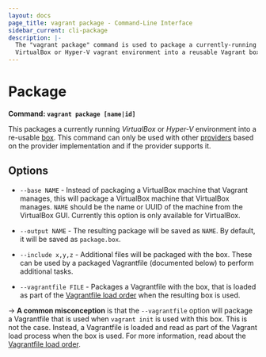 ```yaml
---
layout: docs
page_title: vagrant package - Command-Line Interface
sidebar_current: cli-package
description: |-
  The "vagrant package" command is used to package a currently-running
  VirtualBox or Hyper-V vagrant environment into a reusable Vagrant box.
---
```


# Package

**Command: `vagrant package [name|id]`**

This packages a currently running _VirtualBox_ or _Hyper-V_ environment into a
re-usable [box](/docs/boxes.html). This command can only be used with
other [providers](/docs/providers/) based on the provider implementation
and if the provider supports it.

## Options

- `--base NAME` - Instead of packaging a VirtualBox machine that Vagrant
  manages, this will package a VirtualBox machine that VirtualBox manages.
  `NAME` should be the name or UUID of the machine from the VirtualBox GUI.
  Currently this option is only available for VirtualBox.

- `--output NAME` - The resulting package will be saved as `NAME`. By default,
  it will be saved as `package.box`.

- `--include x,y,z` - Additional files will be packaged with the box. These
  can be used by a packaged Vagrantfile (documented below) to perform additional
  tasks.

- `--vagrantfile FILE` - Packages a Vagrantfile with the box, that is loaded
  as part of the [Vagrantfile load order](/docs/vagrantfile/#load-order)
  when the resulting box is used.

-> **A common misconception** is that the `--vagrantfile`
option will package a Vagrantfile that is used when `vagrant init`
is used with this box. This is not the case. Instead, a Vagrantfile
is loaded and read as part of the Vagrant load process when the box is
used. For more information, read about the [Vagrantfile load order](/docs/vagrantfile/#load-order).
